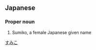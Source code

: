 ==Japanese==
{{ja-kanjitab|純|実|子}}

===Proper noun===
{{ja-pos|proper|すみこ}}
# Sumiko, a female Japanese given name

[[Category:Japanese female given names|すみこ]]